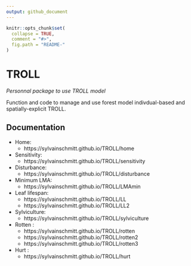 ```yaml
---
output: github_document
---
```


<!-- README.md is generated from README.Rmd. Please edit that file -->

```r
knitr::opts_chunk$set(
  collapse = TRUE,
  comment = "#>",
  fig.path = "README-"
)
```

# TROLL

*Personnal package to use TROLL model*

Function and code to manage and use forest model indivdual-based and spatially-explicit TROLL.

## Documentation

* Home: 
    - https://sylvainschmitt.github.io/TROLL/home
* Sensitivity: 
    - https://sylvainschmitt.github.io/TROLL/sensitivity
* Disturbance: 
    - https://sylvainschmitt.github.io/TROLL/disturbance
* Minimum LMA: 
    - https://sylvainschmitt.github.io/TROLL/LMAmin
* Leaf lifespan: 
    - https://sylvainschmitt.github.io/TROLL/LL
    - https://sylvainschmitt.github.io/TROLL/LL2
* Sylviculture:
    - https://sylvainschmitt.github.io/TROLL/sylviculture
* Rotten :
    - https://sylvainschmitt.github.io/TROLL/rotten
    - https://sylvainschmitt.github.io/TROLL/rotten2
    - https://sylvainschmitt.github.io/TROLL/rotten3
* Hurt :
    - https://sylvainschmitt.github.io/TROLL/hurt
    